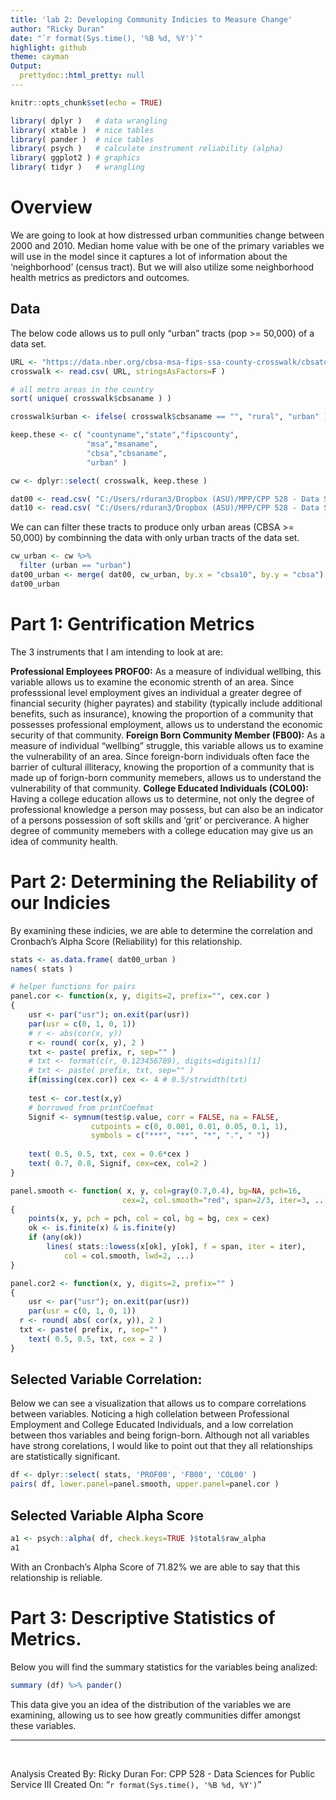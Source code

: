 ```yaml
---
title: 'lab 2: Developing Community Indicies to Measure Change'
author: "Ricky Duran"
date: "`r format(Sys.time(), '%B %d, %Y')`"
highlight: github
theme: cayman
Output:
  prettydoc::html_pretty: null
---
```


```r
knitr::opts_chunk$set(echo = TRUE)

library( dplyr )   # data wrangling
library( xtable )  # nice tables 
library( pander )  # nice tables 
library( psych )   # calculate instrument reliability (alpha)
library( ggplot2 ) # graphics
library( tidyr )   # wrangling 
```

# Overview

We are going to look at how distressed urban communities change between 2000 and 2010. Median home value with be one of the primary variables we will use in the model since it captures a lot of information about the ‘neighborhood’ (census tract). But we will also utilize some neighborhood health metrics as predictors and outcomes.

## Data

The below code allows us to pull only "urban" tracts (pop >= 50,000) of a data set.

```r
URL <- "https://data.nber.org/cbsa-msa-fips-ssa-county-crosswalk/cbsatocountycrosswalk.csv"
crosswalk <- read.csv( URL, stringsAsFactors=F )

# all metro areas in the country
sort( unique( crosswalk$cbsaname ) )

crosswalk$urban <- ifelse( crosswalk$cbsaname == "", "rural", "urban" )

keep.these <- c( "countyname","state","fipscounty", 
                 "msa","msaname", 
                 "cbsa","cbsaname",
                 "urban" )

cw <- dplyr::select( crosswalk, keep.these )
```

```r
dat00 <- read.csv( "C:/Users/rduran3/Dropbox (ASU)/MPP/CPP 528 - Data Sciences III/group1project/cpp-528-spr-2020-group-01/data/data-raw/ltdb_std_2000_sample.csv", header=T)
dat10 <- read.csv( "C:/Users/rduran3/Dropbox (ASU)/MPP/CPP 528 - Data Sciences III/group1project/cpp-528-spr-2020-group-01/data/data-raw/ltdb_std_2010_sample.csv", header=T)
```

We can can filter these tracts to produce only urban areas (CBSA >= 50,000) by combinning the data with only urban tracts of the data set.

```r
cw_urban <- cw %>%
  filter (urban == "urban")
dat00_urban <- merge( dat00, cw_urban, by.x = "cbsa10", by.y = "cbsa")
dat00_urban
```

# Part 1: Gentrification Metrics

The 3 instruments that I am intending to look at are:

**Professional Employees PROF00:** As a measure of individual wellbing, this variable allows us to examine the economic strenth of an area. Since professsional level employment gives an individual a greater degree of financial security (higher payrates) and stability (typically include additional benefits, such as insurance), knowing the proportion of a community that possesses professional employment, allows us to understand the economic security of that community.
**Foreign Born Community Member (FB00):** As a measure of individual "wellbing" struggle, this variable allows us to examine the vulnerability of an area. Since foreign-born individuals often face the barrier of cultural illiteracy, knowing the proportion of a community that is made up of forign-born community memebers, allows us to understand the vulnerability of that community.
**College Educated Individuals (COL00):** Having a college education allows us to determine, not only the degree of professional knowledge a person may possess, but can also be an indicator of a persons possession of soft skills and 'grit' or perciverance. A higher degree of community memebers with a college education may give us an idea of community health. 

# Part 2: Determining the Reliability of our Indicies

By examining these indicies, we are able to determine the correlation and Cronbach's Alpha Score (Reliability) for this relationship. 


```r
stats <- as.data.frame( dat00_urban )
names( stats )
```

```r
# helper functions for pairs
panel.cor <- function(x, y, digits=2, prefix="", cex.cor )
{
    usr <- par("usr"); on.exit(par(usr))
    par(usr = c(0, 1, 0, 1))
    # r <- abs(cor(x, y))
    r <- round( cor(x, y), 2 )
    txt <- paste( prefix, r, sep="" )
    # txt <- format(c(r, 0.123456789), digits=digits)[1]
    # txt <- paste( prefix, txt, sep="" )
    if(missing(cex.cor)) cex <- 4 # 0.5/strwidth(txt)
    
    test <- cor.test(x,y)
    # borrowed from printCoefmat
    Signif <- symnum(test$p.value, corr = FALSE, na = FALSE,
                  cutpoints = c(0, 0.001, 0.01, 0.05, 0.1, 1),
                  symbols = c("***", "**", "*", ".", " "))
    
    text( 0.5, 0.5, txt, cex = 0.6*cex )
    text( 0.7, 0.8, Signif, cex=cex, col=2 )
}

panel.smooth <- function( x, y, col=gray(0.7,0.4), bg=NA, pch=16, 
                         cex=2, col.smooth="red", span=2/3, iter=3, ...) 
{
    points(x, y, pch = pch, col = col, bg = bg, cex = cex)
    ok <- is.finite(x) & is.finite(y)
    if (any(ok)) 
        lines( stats::lowess(x[ok], y[ok], f = span, iter = iter), 
            col = col.smooth, lwd=2, ...)
}

panel.cor2 <- function(x, y, digits=2, prefix="" )
{
    usr <- par("usr"); on.exit(par(usr))
    par(usr = c(0, 1, 0, 1))
  r <- round( abs( cor(x, y)), 2 )
  txt <- paste( prefix, r, sep="" )
    text( 0.5, 0.5, txt, cex = 2 )
}
```
## Selected Variable Correlation:

Below we can see a visualization that allows us to compare correlations between variables. Noticing a high collelation between Professional Employment and College Educated Individuals, and a low correlation between thos variables and being forign-born. Although not all variables have strong corelations, I would like to point out that they all relationships are statistically significant. 

```r
df <- dplyr::select( stats, 'PROF00', 'FB00', 'COL00' )
pairs( df, lower.panel=panel.smooth, upper.panel=panel.cor )
```

## Selected Variable Alpha Score

```r
a1 <- psych::alpha( df, check.keys=TRUE )$total$raw_alpha
a1
```

With an Cronbach's Alpha Score of 71.82% we are able to say that this relationship is reliable.

# Part 3:	Descriptive Statistics of Metrics.

Below you will find the summary statistics for the variables being analized:

```r
summary (df) %>% pander()
```

This data give you an idea of the distribution of the variables we are examining, allowing us to see how greatly communities differ amongst these variables.

-------
<br>

Analysis Created By: Ricky Duran
For: CPP 528 - Data Sciences for Public Service III
Created On: "`r format(Sys.time(), '%B %d, %Y')`"

<br>
